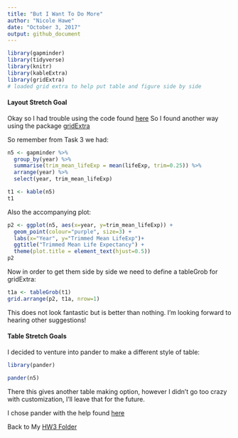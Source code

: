 ```yaml
---
title: "But I Want To Do More"
author: "Nicole Hawe"
date: "October 3, 2017"
output: github_document
---
```


```r
library(gapminder)
library(tidyverse)
library(knitr)
library(kableExtra)
library(gridExtra)
# loaded grid extra to help put table and figure side by side
```

#### Layout Stretch Goal

Okay so I had trouble using the code found [here](http://gist.github.com/jennybc/e9e9aba6ba18c72cec26)
So I found another way using the package [gridExtra](https://cran.r-project.org/web/packages/gridExtra/gridExtra.pdf)



So remember from Task 3 we had:
```r
n5 <- gapminder %>% 
  group_by(year) %>% 
  summarise(trim_mean_lifeExp = mean(lifeExp, trim=0.25)) %>% 
  arrange(year) %>% 
  select(year, trim_mean_lifeExp)

t1 <- kable(n5)
t1

```
Also the accompanying plot:
```r
p2 <- ggplot(n5, aes(x=year, y=trim_mean_lifeExp)) +
  geom_point(colour="purple", size=3) +
  labs(x="Year", y="Trimmed Mean LifeExp")+
  ggtitle("Trimmed Mean Life Expectancy") +
  theme(plot.title = element_text(hjust=0.5))
p2
```


Now in order to get them side by side we need to define a tableGrob for gridExtra:

```r
t1a <- tableGrob(t1)
grid.arrange(p2, t1a, nrow=1)
```

This does not look fantastic but is better than nothing. I'm looking forward to hearing other suggestions!

#### Table Stretch Goals

I decided to venture into pander to make a different style of table:

```r

library(pander)
```

```r
pander(n5)
```
There this gives another table making option, however I didn't go too crazy with customization, I'll leave that for the future.

I chose pander with the help found [here](https://twitter.com/polesasunder/status/464132152347475968)

Back to My [HW3 Folder](https://github.com/nicolehawe/STAT545-HW-Hawe-Nicole/tree/master/HW03)

